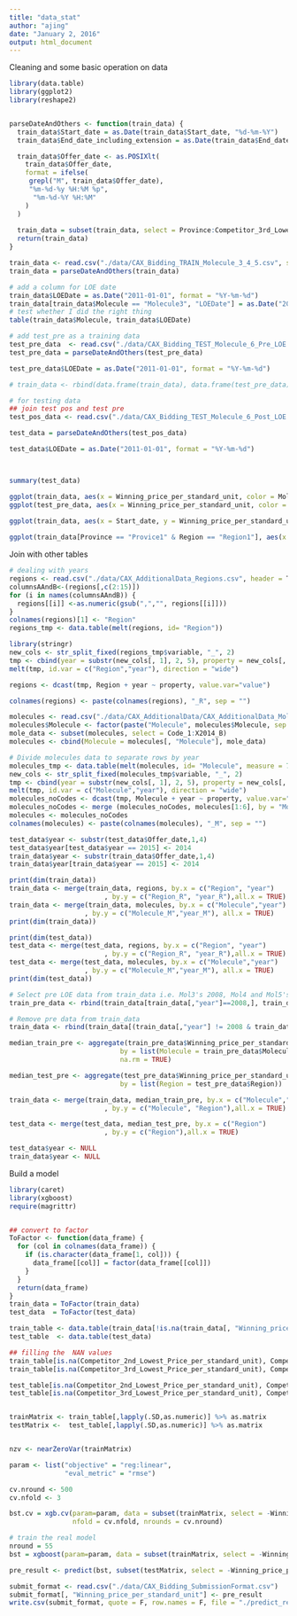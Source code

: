 ```yaml
---
title: "data_stat"
author: "ajing"
date: "January 2, 2016"
output: html_document
---
```


Cleaning and some basic operation on data
```r
library(data.table)
library(ggplot2)
library(reshape2)


parseDateAndOthers <- function(train_data) {
  train_data$Start_date = as.Date(train_data$Start_date, "%d-%m-%Y")
  train_data$End_date_including_extension = as.Date(train_data$End_date_including_extension, "%d-%m-%Y")

  train_data$Offer_date <- as.POSIXlt( 
    train_data$Offer_date, 
    format = ifelse( 
     grepl("M", train_data$Offer_date), 
     "%m-%d-%y %H:%M %p", 
      "%m-%d-%Y %H:%M" 
    ) 
  )
  
  train_data = subset(train_data, select = Province:Competitor_3rd_Lowest_Price_per_standard_unit)
  return(train_data)
}

train_data <- read.csv("./data/CAX_Bidding_TRAIN_Molecule_3_4_5.csv", stringsAsFactors = F)
train_data = parseDateAndOthers(train_data)

# add a column for LOE date
train_data$LOEDate = as.Date("2011-01-01", format = "%Y-%m-%d")
train_data[train_data$Molecule == "Molecule3", "LOEDate"] = as.Date("2009-01-01", format = "%Y-%m-%d")
# test whether I did the right thing
table(train_data$Molecule, train_data$LOEDate)

# add test_pre as a training data
test_pre_data  <- read.csv("./data/CAX_Bidding_TEST_Molecule_6_Pre_LOE.csv", stringsAsFactors = F)
test_pre_data = parseDateAndOthers(test_pre_data)

test_pre_data$LOEDate = as.Date("2011-01-01", format = "%Y-%m-%d")

# train_data <- rbind(data.frame(train_data), data.frame(test_pre_data))

# for testing data
## join test pos and test pre
test_pos_data <- read.csv("./data/CAX_Bidding_TEST_Molecule_6_Post_LOE.csv")

test_data = parseDateAndOthers(test_pos_data)

test_data$LOEDate = as.Date("2011-01-01", format = "%Y-%m-%d")



summary(test_data)

```

```r
ggplot(train_data, aes(x = Winning_price_per_standard_unit, color = Molecule)) + geom_histogram()
ggplot(test_pre_data, aes(x = Winning_price_per_standard_unit, color = Molecule)) + geom_histogram()
```

```r
ggplot(train_data, aes(x = Start_date, y = Winning_price_per_standard_unit, color = Molecule))+ geom_line()
 
ggplot(train_data[Province == "Provice1" & Region == "Region1"], aes(x = Start_date, y = Winning_price_per_standard_unit, color = Molecule))+ geom_line()
```

Join with other tables
```r
# dealing with years
regions <- read.csv("./data/CAX_AdditionalData_Regions.csv", header = T)
columnsAAndB<-(regions[,c(2:15)])
for (i in names(columnsAAndB)) {
  regions[[i]] <-as.numeric(gsub(",","", regions[[i]]))
}
colnames(regions)[1] <- "Region"
regions_tmp <- data.table(melt(regions, id= "Region"))

library(stringr)
new_cols <- str_split_fixed(regions_tmp$variable, "_", 2)
tmp <- cbind(year = substr(new_cols[, 1], 2, 5), property = new_cols[, 2], subset(regions_tmp, select = -variable))
melt(tmp, id.var = c("Region","year"), direction = "wide") 

regions <- dcast(tmp, Region + year ~ property, value.var="value")

colnames(regions) <- paste(colnames(regions), "_R", sep = "")

molecules <- read.csv("./data/CAX_AdditionalData/CAX_AdditionalData_Molecules.csv",header = T)
molecules$Molecule <- factor(paste("Molecule", molecules$Molecule, sep = ""))
mole_data <- subset(molecules, select = Code_1:X2014_B)
molecules <- cbind(Molecule = molecules[, "Molecule"], mole_data)

# Divide molecules data to separate rows by year
molecules_tmp <- data.table(melt(molecules, id= "Molecule", measure = 7:20)) # Skip "Code_1 ~ 5", only melt yearly data
new_cols <- str_split_fixed(molecules_tmp$variable, "_", 2)
tmp <- cbind(year = substr(new_cols[, 1], 2, 5), property = new_cols[, 2], subset(molecules_tmp, select = -variable))
melt(tmp, id.var = c("Molecule","year"), direction = "wide") 
molecules_noCodes <- dcast(tmp, Molecule + year ~ property, value.var="value")
molecules_noCodes <- merge (molecules_noCodes, molecules[1:6], by = "Molecule", all.x = TRUE) #join codes from original table
molecules <- molecules_noCodes
colnames(molecules) <- paste(colnames(molecules), "_M", sep = "")

test_data$year <- substr(test_data$Offer_date,1,4)
test_data$year[test_data$year == 2015] <- 2014
train_data$year <- substr(train_data$Offer_date,1,4)
train_data$year[train_data$year == 2015] <- 2014

print(dim(train_data))
train_data <- merge(train_data, regions, by.x = c("Region", "year")
                        , by.y = c("Region_R", "year_R"),all.x = TRUE)
train_data <- merge(train_data, molecules, by.x = c("Molecule","year")
                   , by.y = c("Molecule_M","year_M"), all.x = TRUE)
print(dim(train_data))

print(dim(test_data))
test_data <- merge(test_data, regions, by.x = c("Region", "year")
                        , by.y = c("Region_R", "year_R"),all.x = TRUE)
test_data <- merge(test_data, molecules, by.x = c("Molecule","year")
                   , by.y = c("Molecule_M","year_M"), all.x = TRUE)
print(dim(test_data))

# Select pre LOE data from train_data i.e. Mol3's 2008, Mol4 and Mol5's 2011
train_pre_data <- rbind(train_data[train_data[,"year"]==2008,], train_data[train_data[,"year"]==2011 & (train_data[,"Molecule"]== "Molecule4" | train_data[,"Molecule"] == "Molecule5"),])

# Remove pre data from train_data
train_data <- rbind(train_data[(train_data[,"year"] != 2008 & train_data[,"Molecule"]== "Molecule3"),], train_data[train_data[,"year"] != 2011 & (train_data[,"Molecule"] == "Molecule4" | train_data[,"Molecule"] == "Molecule5"),])

median_train_pre <- aggregate(train_pre_data$Winning_price_per_standard_unit, FUN = median,
                            by = list(Molecule = train_pre_data$Molecule,Region = train_pre_data$Region),
                            na.rm = TRUE)

median_test_pre <- aggregate(test_pre_data$Winning_price_per_standard_unit, FUN = median,
                            by = list(Region = test_pre_data$Region))

train_data <- merge(train_data, median_train_pre, by.x = c("Molecule","Region")
                        , by.y = c("Molecule", "Region"),all.x = TRUE)

test_data <- merge(test_data, median_test_pre, by.x = c("Region")
                        , by.y = c("Region"),all.x = TRUE)

test_data$year <- NULL
train_data$year <- NULL
```



Build a model
```r
library(caret)
library(xgboost)
require(magrittr)


## convert to factor
ToFactor <- function(data_frame) {
  for (col in colnames(data_frame)) {
    if (is.character(data_frame[1, col])) {
      data_frame[[col]] = factor(data_frame[[col]])
    }
  }
  return(data_frame)
}
train_data = ToFactor(train_data)
test_data  = ToFactor(test_data)

train_table <- data.table(train_data[!is.na(train_data[, "Winning_price_per_standard_unit"]) & train_data[, "Winning_price_per_standard_unit"] < 7,])
test_table  <- data.table(test_data)

## filling the  NAN values
train_table[is.na(Competitor_2nd_Lowest_Price_per_standard_unit), Competitor_2nd_Lowest_Price_per_standard_unit := 1000]
train_table[is.na(Competitor_3rd_Lowest_Price_per_standard_unit), Competitor_3rd_Lowest_Price_per_standard_unit := 1000]

test_table[is.na(Competitor_2nd_Lowest_Price_per_standard_unit), Competitor_2nd_Lowest_Price_per_standard_unit := 1000]
test_table[is.na(Competitor_3rd_Lowest_Price_per_standard_unit), Competitor_3rd_Lowest_Price_per_standard_unit := 1000]


trainMatrix <- train_table[,lapply(.SD,as.numeric)] %>% as.matrix
testMatrix <-  test_table[,lapply(.SD,as.numeric)] %>% as.matrix


nzv <- nearZeroVar(trainMatrix)

param <- list("objective" = "reg:linear",
              "eval_metric" = "rmse")

cv.nround <- 500
cv.nfold <- 3

bst.cv = xgb.cv(param=param, data = subset(trainMatrix, select = -Winning_price_per_standard_unit), label = trainMatrix[, "Winning_price_per_standard_unit"], 
                nfold = cv.nfold, nrounds = cv.nround)

# train the real model
nround = 55
bst = xgboost(param=param, data = subset(trainMatrix, select = -Winning_price_per_standard_unit), label = trainMatrix[, "Winning_price_per_standard_unit"], nrounds=nround)

pre_result <- predict(bst, subset(testMatrix, select = -Winning_price_per_standard_unit) )

submit_format <- read.csv("./data/CAX_Bidding_SubmissionFormat.csv")
submit_format[, "Winning_price_per_standard_unit"] <- pre_result
write.csv(submit_format, quote = F, row.names = F, file = "./predict_result.csv")
```

